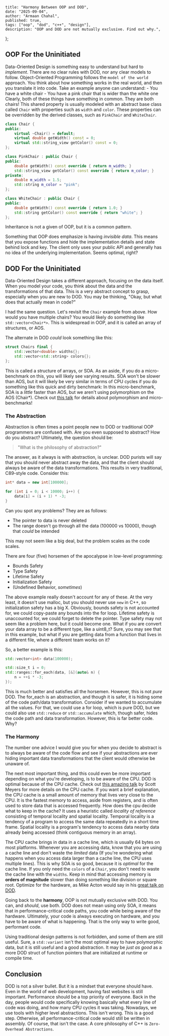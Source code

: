     title: "Harmony Between OOP and DOD",
    date: "2025-09-04",
    author: "Armaan Chahal",
    published: true,
    tags: ["oop", "dod", "c++", "design"],
    description: "OOP and DOD are not mutually exclusive. Find out why.",
};


## OOP For the Uninitiated

Data-Oriented Design is something easy to understand but hard to _implement_. There are no clear rules with DOD, nor any clear models to follow.
Object-Oriented Programming follows the `model of the world` approach. You think about how something works in the real world,
and then you translate it into code. Take an example anyone can understand:
    - You have a white chair
    - You have a pink chair that is wider than the white one
Clearly, both of these things have something in common. They are both chairs!
This shared property is usually modeled with an abstract base class called `Chair` with properties such as `width` and `color`.
These properties can be overridden by the derived classes, such as `PinkChair` and `WhiteChair`.

```c++
class Chair {
public:
    virtual ~Chair() = default;
    virtual double getWidth() const = 0;
    virtual std::string_view getColor() const = 0;
};

class PinkChair : public Chair {
public:
    double getWidth() const override { return m_width; }
    std::string_view getColor() const override { return m_color; }
private:
    double m_width = 1.5;
    std::string m_color = "pink";
};

class WhiteChair : public Chair {
public:
    double getWidth() const override { return 1.0; }
    std::string getColor() const override { return "white"; }
};
```

Inheritance is not a given of OOP, but it is a common pattern.

Something that OOP does emphasize is having _invisible data_.
This means that you expose functions and hide the implementation details and state behind lock and key.
The client only uses your public API and generally has no idea of the underlying implementation.
Seems optimal, right?

## DOD For the Uninitiated

Data-Oriented Design takes a different approach, focusing on the data itself.
When you model your code, you think about the data and the transformations of that data.
This is a very abstract concept to grasp, especially when you are new to DOD.
You may be thinking, "Okay, but what does that actually mean in code?"

I had the same question. Let's revisit the `Chair` example from above.
How would you have multiple chairs? You would likely do something like `std::vector<Chair*>`.
This is widespread in OOP, and it is called an array of structures, or AOS.

The alternate in DOD _could_ look something like this:
```c++
struct Chairs final {
    std::vector<double> widths{};
    std::vector<std::string> colors{};
};
```


This is called a structure of arrays, or SOA.
As an aside, if you do a micro-benchmark on this, you will likely see varying results.
SOA won't be slower than AOS, but it will likely be very similar in terms of CPU cycles if you do something like this quick and dirty benchmark:
<MdxImage src={microBenchmarkSOAAOS} alt="Quick Bench SOA vs AOS" width={1423} height={819} />
In this micro-benchmark, SOA is a _little_ faster than AOS, but we aren't using polymorphism on the AOS (Chair*).
Check out [this talk](https://www.youtube.com/watch?v=i5MAXAxp_Tw&t=1335s) for details about polymorphism and micro-benchmarks!

### The Abstraction

Abstraction is often times a point people new to DOD or traditional OOP programmers are confused with.
Are you even supposed to abstract? How do you abstract? Ultimately, the question should be:
> "What is the philosophy of abstraction?"

The answer, as it always is with abstraction, is unclear. DOD purists will say that you should never abstract away the data,
and that the client should always be aware of the data transformations. This results in very traditional, C89-style code. Consider this:
```c++
int* data = new int[100000];

for (int i = 0; i < 10000; i++) {
    data[i] = (i + 1) * -3;
}
```
Can you spot any problems?
They are as follows:
- The pointer to data is never deleted
- The range doesn't go through all the data (100000 vs 10000), though that _could_ be intended

This may not seem like a big deal, but the problem scales as the code scales.

There are four (five) horsemen of the apocalypse in low-level programming:
- Bounds Safety
- Type Safety
- Lifetime Safety
- Initialization Safety
- (Undefined Behavior, _sometimes_)

The above example really doesn't account for any of these. At the very least, it doesn't use malloc, but you should never use `new` in C++, so initialization safety has a big X.
Obviously, bounds safety is not accounted for, we could copy-paste any bounds into the for loop. Lifetime safety is unaccounted for, we could forget to delete the pointer.
Type safety may not seem like a problem here, but it could become one. What if you are convert your data array to be a different type, like a uint8_t?
Sure, you may see that in this example, but what if you are getting data from a function that lives in a different file, where a different team works on it?

So, a better example is this:
```c++
std::vector<int> data(100000);

std::size_t i = 0;
std::ranges::for_each(data, [&](auto& n) {
    n = ++i * -3;
});
```

This is much better and satisfies all the horsemen. However, this is not _pure_ DOD. The for_each is an abstraction,
and though it is safer, it is hiding some of the code path/data transformation.
Consider if we wanted to accumulate all the values. For that, we could use a for loop, which is pure DOD,
but we could also use `std::reduce` or `std::accumulate` which, though safer, hides the code path and data transformation.
However, this is far better code. Why?

### The Harmony

The number one advice I would give you for when you decide to abstract is to always be aware of the code flow and see if your
abstractions are ever hiding important data transformations that the client would otherwise be unaware of.

The next most important thing, and this could even be more important depending on what you're developing, is to be aware of the CPU.
DOD is optimal because of the CPU cache. Check out [this amazing talk](https://www.youtube.com/watch?v=WDIkqP4JbkE) by Scott Meyers for more details on the CPU cache.
If you want a brief explanation, the CPU cache is a small amount of memory that lives very close to the CPU.
It is the fastest memory to access, aside from registers, and is often used to store data that is accessed frequently.
How does the cpu decide what to keep in the cache? It uses a heuristic called _locality of reference_ consisting of temporal locality and spatial locality.
Temporal locality is a tendency of a program to access the same data repeatedly in a short time frame.
Spatial locality is a program's tendency to access data nearby data already being accessed (think contiguous memory in an array).

The CPU cache brings in data in a cache line, which is usually 64 bytes on most platforms. Whenever you are accessing data,
know that you are using a cache line and don't waste the _limited_ data (If you're wondering what happens when you access data larger than a cache line, the CPU uses multiple lines).
This is why SOA is so good, because it is _optimal_ for the cache line. If you only need the `colors` of a `Chair`, you don't need to waste the cache line with the `widths`.
Keep in mind that accessing memory is **orders of magnitude** slower than doing something like division or square root.
Optimize for the hardware, as Mike Acton would say in his [great talk on DOD](https://www.youtube.com/watch?v=rX0ItVEVjHc).



Going back to the **harmony**, OOP is not mutually exclusive with DOD.
You can, and _should_, use both. DOD does not mean using only SOA, it means that in performance-critical code paths, you
code while being aware of the hardware. Ultimately, your code is always executing on hardware, and you have to be aware of what is happening.
That is the only way to write good, performant code.

Using traditional design patterns is not forbidden, and some of them are still useful. Sure, a `std::variant` isn't the most optimal way to have polymorphic data,
but it is still useful and a good abstraction. It may be _just as good_ as a more DOD struct of function pointers that are initialized at runtime or compile time.

## Conclusion

DOD is not a silver bullet. But it is a mindset that everyone should have. Even in the world of web development,
having fast websites is still important. Performance should be a top priority of everyone.
Back in the day, people would code specifically knowing basically what every line of code was doing, and how many CPU cycles it was taking.
Nowadays, we use tools with higher level abstractions. This isn't wrong. This is a good step. Otherwise, all performance-critical code would still be written in assembly.
Of course, that isn't the case. A core philosophy of C++ is `Zero-Overhead Abstractions`.

<Giscus className="mt-16 border-t border-gray-600/25 pt-8"/>
